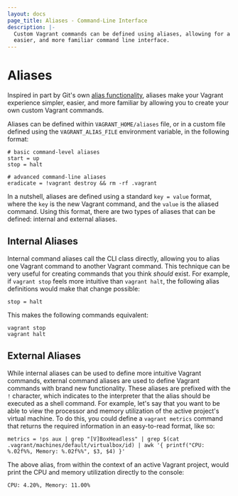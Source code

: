```yaml
---
layout: docs
page_title: Aliases - Command-Line Interface
description: |-
  Custom Vagrant commands can be defined using aliases, allowing for a simpler,
  easier, and more familiar command line interface.
---
```


# Aliases

Inspired in part by Git's own
[alias functionality](https://git-scm.com/book/en/v2/Git-Basics-Git-Aliases),
aliases make your Vagrant experience simpler, easier, and more familiar by
allowing you to create your own custom Vagrant commands.

Aliases can be defined within `VAGRANT_HOME/aliases` file, or in a custom file
defined using the `VAGRANT_ALIAS_FILE` environment variable, in the following
format:

```shell
# basic command-level aliases
start = up
stop = halt

# advanced command-line aliases
eradicate = !vagrant destroy && rm -rf .vagrant
```

In a nutshell, aliases are defined using a standard `key = value` format, where
the `key` is the new Vagrant command, and the `value` is the aliased command.
Using this format, there are two types of aliases that can be defined: internal
and external aliases.

## Internal Aliases

Internal command aliases call the CLI class directly, allowing you to alias
one Vagrant command to another Vagrant command. This technique can be very
useful for creating commands that you think _should_ exist. For example,
if `vagrant stop` feels more intuitive than `vagrant halt`, the following alias
definitions would make that change possible:

```shell
stop = halt
```

This makes the following commands equivalent:

```shell
vagrant stop
vagrant halt
```

## External Aliases

While internal aliases can be used to define more intuitive Vagrant commands,
external command aliases are used to define Vagrant commands with brand new
functionality. These aliases are prefixed with the `!` character, which
indicates to the interpreter that the alias should be executed as a shell
command. For example, let's say that you want to be able to view the processor
and memory utilization of the active project's virtual machine. To do this, you
could define a `vagrant metrics` command that returns the required information
in an easy-to-read format, like so:

```shell
metrics = !ps aux | grep "[V]BoxHeadless" | grep $(cat .vagrant/machines/default/virtualbox/id) | awk '{ printf("CPU: %.02f%%, Memory: %.02f%%", $3, $4) }'
```

The above alias, from within the context of an active Vagrant project, would
print the CPU and memory utilization directly to the console:

```text
CPU: 4.20%, Memory: 11.00%
```
